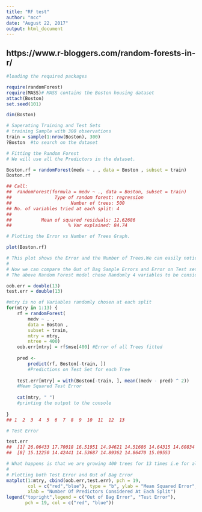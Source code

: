 ```yaml
---
title: "RF test"
author: "mcc"
date: "August 22, 2017"
output: html_document
---
```


## https://www.r-bloggers.com/random-forests-in-r/


```r
#loading the required packages

require(randomForest)
require(MASS)# MASS contains the Boston housing dataset
attach(Boston)
set.seed(101)

dim(Boston)
```

```r
# Saperating Training and Test Sets
# training Sample with 300 observations
train = sample(1:nrow(Boston), 300)
?Boston  #to search on the dataset
```

```r
# Fitting the Random Forest
# We will use all the Predictors in the dataset.

Boston.rf = randomForest(medv ~ . , data = Boston , subset = train)
Boston.rf

## Call:
##  randomForest(formula = medv ~ ., data = Boston, subset = train) 
##                Type of random forest: regression
##                      Number of trees: 500
## No. of variables tried at each split: 4
## 
##           Mean of squared residuals: 12.62686
##                     % Var explained: 84.74
```


```r
# Plotting the Error vs Number of Trees Graph.

plot(Boston.rf)
```

```r
# This plot shows the Error and the Number of Trees.We can easily notice that how the Error is dropping as we keep on adding more and more trees and average them.
# 
# Now we can compare the Out of Bag Sample Errors and Error on Test set
# The above Random Forest model chose Randomly 4 variables to be considered at each split. We could now try all possible 13 predictors which can be found at each split.

oob.err = double(13)
test.err = double(13)

#mtry is no of Variables randomly chosen at each split
for(mtry in 1:13) {
    rf = randomForest(
        medv ~ . ,
        data = Boston ,
        subset = train,
        mtry = mtry,
        ntree = 400)
    oob.err[mtry] = rf$mse[400] #Error of all Trees fitted
    
    pred <-
        predict(rf, Boston[-train, ]) 
        #Predictions on Test Set for each Tree
    
    test.err[mtry] = with(Boston[-train, ], mean((medv - pred) ^ 2)) 
    #Mean Squared Test Error
    
    cat(mtry, " ") 
    #printing the output to the console
    
}
## 1  2  3  4  5  6  7  8  9  10  11  12  13
```


```R
# Test Error

test.err
##  [1] 26.06433 17.70018 16.51951 14.94621 14.51686 14.64315 14.60834
##  [8] 15.12250 14.42441 14.53687 14.89362 14.86470 15.09553
```

```R
# What happens is that we are growing 400 trees for 13 times i.e for all 13 predictors.
# 
# Plotting both Test Error and Out of Bag Error
matplot(1:mtry, cbind(oob.err,test.err), pch = 19,
        col = c("red","blue"), type = "b", ylab = "Mean Squared Error",
        xlab = "Number Of Predictors Considered At Each Split")
legend("topright",legend = c("Out of Bag Error", "Test Error"),
       pch = 19, col = c("red", "blue"))
```



